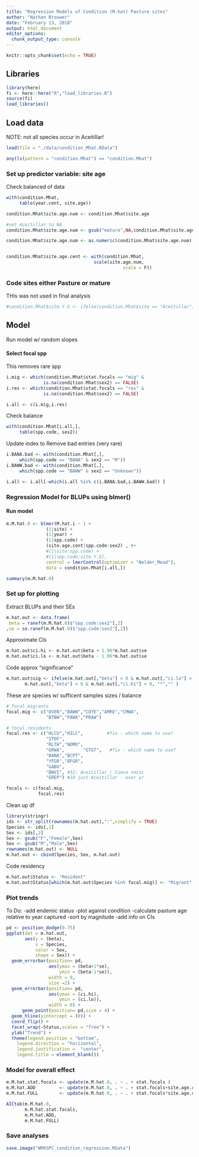 ```yaml
---
title: "Regression Models of Condition (M.hat) Pasture sites"
author: "Nathan Brouwer"
date: "February 13, 2018"
output: html_document
editor_options: 
  chunk_output_type: console
---
```


```r
knitr::opts_chunk$set(echo = TRUE)
```


## Libraries

```r
library(here)
fi <- here::here("R","load_libraries.R")
source(fi)
load_libraries()
```

## Load data

NOTE: not all species occur in Aceitillar!


```r
load(file = "./data/condition_Mhat.RData")

any(ls(pattern = "condition.Mhat") == "condition.Mhat")
```

### Set up predictor variable: site age

Check balanced of data
```r
with(condition.Mhat,
     table(year.cent, site.age))
```


```r
condition.Mhat$site.age.num <- condition.Mhat$site.age

#set Aceitillar to NA
condition.Mhat$site.age.num <- gsub("mature",NA,condition.Mhat$site.age.num)

condition.Mhat$site.age.num <- as.numeric(condition.Mhat$site.age.num)


condition.Mhat$site.age.cent <- with(condition.Mhat, 
                                 scale(site.age.num,
                                            scale = F))
```


### Code sites either Pasture or mature

THis was not used in final analysis

```r
#condition.Mhat$site.Y.G <- ifelse(condition.Mhat$site == "Aceitillar","mature","pasture")
```


## Model

Run  model w/ random slopes

#### Select focal spp

This removes rare spp
```r
i.mig <- which(condition.Mhat$stat.focals == "mig" &
              is.na(condition.Mhat$sex2) == FALSE)
i.res <- which(condition.Mhat$stat.focals == "res" &
              is.na(condition.Mhat$sex2) == FALSE)

i.all <- c(i.mig,i.res)
```

Check balance
```r
with(condition.Mhat[i.all,],
     table(spp.code, sex2))
```


Update index to Remove bad entries (very rare)
```r
i.BANA.bad <- with(condition.Mhat[,],
     which(spp.code == "BANA" & sex2 == "M"))
i.BAWW.bad <- with(condition.Mhat[,],
     which(spp.code == "BAWW" & sex2 == "Unknown"))

i.all <- i.all[-which(i.all %in% c(i.BANA.bad,i.BAWW.bad)) ]

```





### Regression Model for BLUPs using blmer()


#### Run model
```r
m.M.hat.0 <- blmer(M.hat.i ~ 1 + 
               (1|site) +
               (1|year) +
               (1|spp.code) +
               (site.age.cent|spp.code:sex2) , #+
               #(1|site:spp.code) +
               #(1|spp.code:site.Y.G), 
               control = lmerControl(optimizer = "Nelder_Mead"),
               data = condition.Mhat[i.all,])

summary(m.M.hat.0)
```

### Set up for plotting

 Extract BLUPs and their SEs
```r
m.hat.out <- data.frame(
 beta = ranef(m.M.hat.0)$"spp.code:sex2"[,2]
,se = se.ranef(m.M.hat.0)$"spp.code:sex2"[,2])

```


Approximate CIs
```r
m.hat.out$ci.hi <- m.hat.out$beta + 1.96*m.hat.out$se
m.hat.out$ci.lo <- m.hat.out$beta - 1.96*m.hat.out$se

```


Code approx "significance"
```r
m.hat.out$sig <- ifelse(m.hat.out[,"beta"] > 0 & m.hat.out[,"ci.lo"] > 0 |
       m.hat.out[,"beta"] < 0 & m.hat.out[,"ci.hi"] < 0, "*","" )
```


These are species w/ sufficent samples sizes / balance
```r
# focal migrants
focal.mig <- c("OVEN","BAWW","COYE","AMRE","CMWA",
               "BTBW","PAWA","PRAW")

# focal residents
focal.res <- c("HLCU","HILC",         #fix - which name to use?
               "STOF",
               "RLTH","NOMO",
               "GRWA",       "GTGT",   #fix - which name to use?
               "BANA","BCPT",
               "YFGR","BFGR",
               "GABU",
               "BWVI", #32; Aceitillar / Cueva +misc
               "GREP") #18 just Aceitillar - ever yr

focals <- c(focal.mig,
            focal.res)
```


Clean up df
```r
library(stringr)
ids <- str_split(rownames(m.hat.out),":",simplify = TRUE)
Species <- ids[,1]
Sex <- ids[,2]
Sex <- gsub("F","Female",Sex)
Sex <- gsub("M","Male",Sex)
rownames(m.hat.out) <- NULL
m.hat.out <- cbind(Species, Sex, m.hat.out)
```


Code residency
```r
m.hat.out$Status <- "Resident"
m.hat.out$Status[which(m.hat.out$Species %in% focal.mig)] <- "Migrant"
```



### Plot trends

To Do:
-add endemic status
-plot against condition
-calculate pasture age relative to year captured
-sort by magnitude
-add info on CIs

```r
pd <- position_dodge(0.75)
ggplot(dat = m.hat.out,
       aes(y = (beta),
           x = Species,
           color = Sex,
           shape = Sex)) +
  geom_errorbar(position= pd,
                aes(ymax = (beta+1*se),
                    ymin = (beta-1*se)),
                width = 0,
                size =2) +
  geom_errorbar(position= pd,
                aes(ymax = (ci.hi),
                    ymin = (ci.lo)),
                width = 0) +
      geom_point(position= pd,size = 4) +
  geom_hline(yintercept = (0)) +
  coord_flip() +
  facet_wrap(~Status,scales = "free") +
  ylab("Trend") +
  theme(legend.position = "bottom", 
    legend.direction = "horizontal",
    legend.justification =  "center",
    legend.title = element_blank())
```



### Model for overall effect
```r
m.M.hat.stat.focals <- update(m.M.hat.0, . ~ . + stat.focals )
m.M.hat.ADD         <- update(m.M.hat.0, . ~ . + stat.focals+site.age.cent)
m.M.hat.FULL        <- update(m.M.hat.0, . ~ . + stat.focals*site.age.cent)
```


```r
AICtab(m.M.hat.0,
       m.M.hat.stat.focals,
       m.M.hat.ADD,
       m.M.hat.FULL)
```


### Save analyses

```r
save.image("WRKSPC_condition_regression.RData")
```





